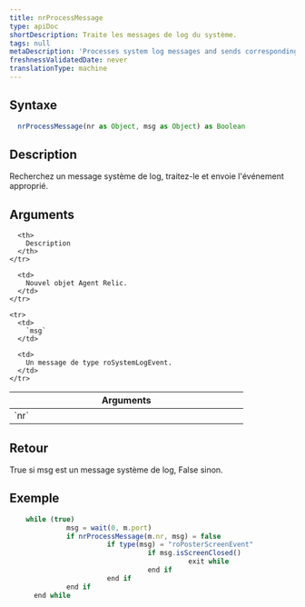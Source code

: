 ```yaml
---
title: nrProcessMessage
type: apiDoc
shortDescription: Traite les messages de log du système.
tags: null
metaDescription: 'Processes system log messages and sends corresponding events, returning true for system log messages.'
freshnessValidatedDate: never
translationType: machine
---
```


## Syntaxe

```js
  nrProcessMessage(nr as Object, msg as Object) as Boolean
```

## Description

Recherchez un message système de log, traitez-le et envoie l'événement approprié.

## Arguments

<table>
  <thead>
    <tr>
      <th width="25%">
        Arguments
      </th>

      <th>
        Description
      </th>
    </tr>
  </thead>

  <tbody>
    <tr>
      <td>
        `nr`
      </td>

      <td>
        Nouvel objet Agent Relic.
      </td>
    </tr>

    <tr>
      <td>
        `msg`
      </td>

      <td>
        Un message de type roSystemLogEvent.
      </td>
    </tr>
  </tbody>
</table>

## Retour

True si msg est un message système de log, False sinon.

## Exemple

```js
  	while (true)
		      msg = wait(0, m.port)
		      if nrProcessMessage(m.nr, msg) = false
			            if type(msg) = "roPosterScreenEvent"
				                  if msg.isScreenClosed()
					                        exit while
				                  end if
			            end if
		      end if
	  end while
```
